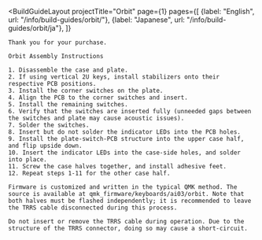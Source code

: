 ---
---


<BuildGuideLayout 
	projectTitle="Orbit"
  page={1}
  pages={[
    {label: "English", url: "/info/build-guides/orbit/"},
    {label: "Japanese", url: "/info/build-guides/orbit/ja"},
  ]}
>

  <AltMarkdownRenderer>

    Thank you for your purchase.

    Orbit Assembly Instructions

    1. Disassemble the case and plate.
    2. If using vertical 2U keys, install stabilizers onto their respective PCB positions.
    3. Install the corner switches on the plate.
    4. Align the PCB to the corner switches and insert.
    5. Install the remaining switches.
    6. Verify that the switches are inserted fully (unneeded gaps between the switches and plate may cause acoustic issues).
    7. Solder the switches.
    8. Insert but do not solder the indicator LEDs into the PCB holes.
    9. Install the plate-switch-PCB structure into the upper case half, and flip upside down.
    10. Insert the indicator LEDs into the case-side holes, and solder into place.
    11. Screw the case halves together, and install adhesive feet.
    12. Repeat steps 1-11 for the other case half.
    
    Firmware is customized and written in the typical QMK method. The source is available at qmk_firmware/keyboards/ai03/orbit. Note that both halves must be flashed independently; it is recommended to leave the TRRS cable disconnected during this process.  

    Do not insert or remove the TRRS cable during operation. Due to the structure of the TRRS connector, doing so may cause a short-circuit.
    
    
  </AltMarkdownRenderer>
			
</BuildGuideLayout>



